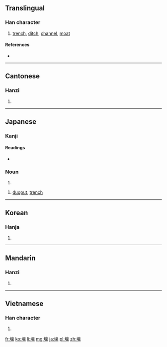 ==Translingual==

===Han character===
{{Han char|rn=32|rad=土|as=14|sn=17|four=4013<sub>2</sub>|canj=土卜口人 (GYRO)|ids=⿰[[土]][[豪]]}}

# [[trench]], [[ditch]], [[channel]], [[moat]]

====References====
* {{Han ref|kx=0241.120|dkj=05559|dj=0481.020|hdz=10497.050|uh=58D5|ud=22741|bh=C0A2|bd=49314}}

----

==Cantonese==

===Hanzi===
{{yue-hanzi|jyut=|y=hou4}}

# {{defn|lang=yue|sort=土14}}

----

==Japanese==

===Kanji===
{{ja-kanji|grade=|rs=土14}}

====Readings====
* {{ja-readings|on=[[ごう]] (gō)|kun=[[ほり]] (hori)}}

===Noun===
{{ja-noun|ほり}} 

# {{alternative form of|堀|lang=ja}}

{{ja-noun|ごう}} 

# [[dugout]], [[trench]]

----

==Korean==

===Hanja===
{{ko-hanja|hangeul=호|rv=ho|mr=ho}}

# {{defn|lang=ko|sort=土14}}

----

==Mandarin==

===Hanzi===
{{cmn-hanzi|pin=[[háo]] ([[hao2]])|wg=hao<sup>2</sup>}}

# {{defn|lang=cmn|sort=土14}}

----

==Vietnamese==

===Han character===
{{vi-hantu|[[hào]]|rs=土14}}

# {{defn|lang=vi|sort=土14}}

[[fr:壕]]
[[ko:壕]]
[[li:壕]]
[[mg:壕]]
[[ja:壕]]
[[pl:壕]]
[[zh:壕]]
